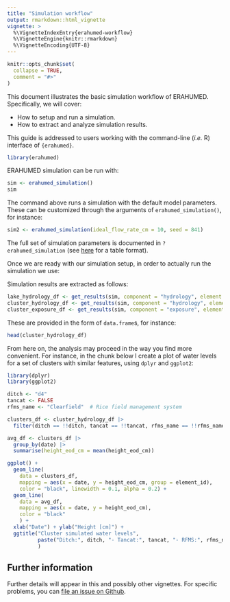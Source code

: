 ```yaml
---
title: "Simulation workflow"
output: rmarkdown::html_vignette
vignette: >
  %\VignetteIndexEntry{erahumed-workflow}
  %\VignetteEngine{knitr::rmarkdown}
  %\VignetteEncoding{UTF-8}
---
```


```r
knitr::opts_chunk$set(
  collapse = TRUE,
  comment = "#>"
)
```

This document illustrates the basic simulation workflow of ERAHUMED. Specifically, we 
will cover:

* How to setup and run a simulation.
* How to extract and analyze simulation results.

This guide is addressed to users working with the command-line (*i.e.* R) 
interface of `{erahumed}`.

```r
library(erahumed)
```

ERAHUMED simulation can be run with:

```r
sim <- erahumed_simulation()
sim
```
The command above runs a simulation with the default model parameters. These can be customized through the arguments of `erahumed_simulation()`, for instance:

```r
sim2 <- erahumed_simulation(ideal_flow_rate_cm = 10, seed = 841)
```

The full set of simulation parameters is documented in `?erahumed_simulation` (see [here](https://erahumed.github.io/erahumed-book/chapters/model-inputs.html) for
a table format).

Once we are ready with our simulation setup, in order to actually run the 
simulation we use:

Simulation results are extracted as follows:

```r
lake_hydrology_df <- get_results(sim, component = "hydrology", element = "lake")
cluster_hydrology_df <- get_results(sim, component = "hydrology", element = "cluster")
cluster_exposure_df <- get_results(sim, component = "exposure", element = "cluster")
```
These are provided in the form of `data.frame`s, for instance:

```r
head(cluster_hydrology_df)
```

From here on, the analysis may proceed in the way you find more convenient. 
For instance, in the chunk below I create a plot of water levels for a set of 
clusters with similar features, using `dplyr` and `ggplot2`:

```r
library(dplyr)
library(ggplot2)

ditch <- "d4"
tancat <- FALSE
rfms_name <- "Clearfield"  # Rice field management system

clusters_df <- cluster_hydrology_df |>
  filter(ditch == !!ditch, tancat == !!tancat, rfms_name == !!rfms_name)

avg_df <- clusters_df |>
  group_by(date) |>
  summarise(height_eod_cm = mean(height_eod_cm))

ggplot() +
  geom_line(
    data = clusters_df,
    mapping = aes(x = date, y = height_eod_cm, group = element_id),
    color = "black", linewidth = 0.1, alpha = 0.2) +
  geom_line(
    data = avg_df, 
    mapping = aes(x = date, y = height_eod_cm),
    color = "black"
    ) +
  xlab("Date") + ylab("Height [cm]") + 
  ggtitle("Cluster simulated water levels",
          paste("Ditch:", ditch, "- Tancat:", tancat, "- RFMS:", rfms_name)
          )
```

## Further information

Further details will appear in this and possibly other vignettes. For 
specific problems, you can [file an issue on Github](https://github.com/erahumed/erahumed/issues).

